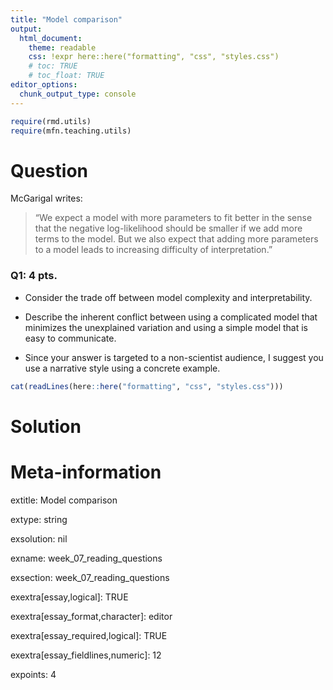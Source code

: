```yaml
---
title: "Model comparison"
output:  
  html_document:
    theme: readable
    css: !expr here::here("formatting", "css", "styles.css")
    # toc: TRUE
    # toc_float: TRUE
editor_options:
  chunk_output_type: console
---
```



```r
require(rmd.utils)
require(mfn.teaching.utils)

```


Question
========


<div class="instructions">

McGarigal writes:

> "We expect a model with more parameters to fit better in the sense that the negative log-likelihood should be smaller if we add more terms to the model. But we also expect that adding more parameters to a model leads to increasing difficulty of interpretation."

</div>


<div class="questions">

### Q1: 4 pts.

- Consider the trade off between model complexity and interpretability.  

- Describe the inherent conflict between using a complicated model that minimizes the unexplained variation and using a simple model that is easy to communicate.

- Since your answer is targeted to a non-scientist audience, I suggest you use a narrative style using a concrete example.

</div>


```r
cat(readLines(here::here("formatting", "css", "styles.css")))
```







Solution
========



Meta-information
================

extitle: Model comparison

extype: string

exsolution: nil

exname: week_07_reading_questions

exsection: week_07_reading_questions

exextra[essay,logical]: TRUE

exextra[essay_format,character]: editor

exextra[essay_required,logical]: TRUE

exextra[essay_fieldlines,numeric]: 12

expoints: 4

